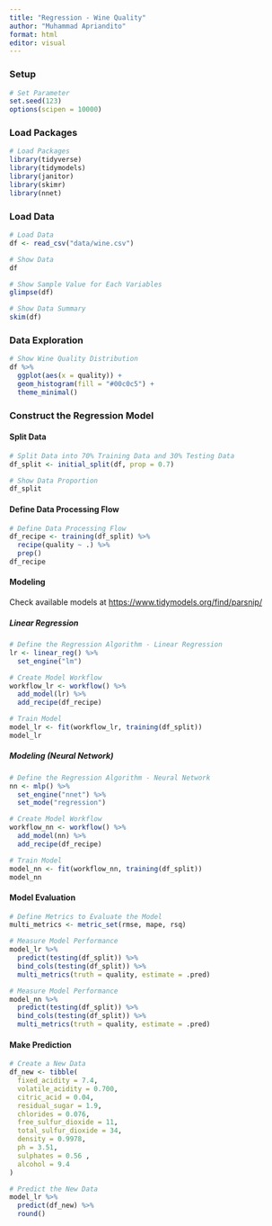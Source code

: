 ```yaml
---
title: "Regression - Wine Quality"
author: "Muhammad Apriandito"
format: html
editor: visual
---
```


### Setup

```r
# Set Parameter
set.seed(123)
options(scipen = 10000)
```

### Load Packages

```r
# Load Packages
library(tidyverse)
library(tidymodels)
library(janitor)
library(skimr)
library(nnet)
```

### Load Data

```r
# Load Data
df <- read_csv("data/wine.csv")
```

```r
# Show Data
df
```

```r
# Show Sample Value for Each Variables
glimpse(df)
```

```r
# Show Data Summary
skim(df)
```

### Data Exploration

```r
# Show Wine Quality Distribution
df %>% 
  ggplot(aes(x = quality)) +
  geom_histogram(fill = "#00c0c5") +
  theme_minimal()
```

### Construct the Regression Model

#### Split Data

```r
# Split Data into 70% Training Data and 30% Testing Data
df_split <- initial_split(df, prop = 0.7)
```

```r
# Show Data Proportion
df_split
```

#### Define Data Processing Flow

```r
# Define Data Processing Flow
df_recipe <- training(df_split) %>%
  recipe(quality ~ .) %>%
  prep()
df_recipe
```

#### Modeling

Check available models at <https://www.tidymodels.org/find/parsnip/>

##### Linear Regression

```r
# Define the Regression Algorithm - Linear Regression
lr <- linear_reg() %>%
  set_engine("lm")
```

```r
# Create Model Workflow 
workflow_lr <- workflow() %>%
  add_model(lr) %>%
  add_recipe(df_recipe)
```

```r
# Train Model
model_lr <- fit(workflow_lr, training(df_split))
model_lr
```

##### Modeling (Neural Network)

```r
# Define the Regression Algorithm - Neural Network
nn <- mlp() %>% 
  set_engine("nnet") %>% 
  set_mode("regression")
```

```r
# Create Model Workflow 
workflow_nn <- workflow() %>%
  add_model(nn) %>%
  add_recipe(df_recipe)
```

```r
# Train Model
model_nn <- fit(workflow_nn, training(df_split))
model_nn
```

#### Model Evaluation

```r
# Define Metrics to Evaluate the Model
multi_metrics <- metric_set(rmse, mape, rsq)
```

```r
# Measure Model Performance
model_lr %>%
  predict(testing(df_split)) %>%
  bind_cols(testing(df_split)) %>%
  multi_metrics(truth = quality, estimate = .pred)
```

```r
# Measure Model Performance
model_nn %>%
  predict(testing(df_split)) %>%
  bind_cols(testing(df_split)) %>%
  multi_metrics(truth = quality, estimate = .pred)
```

#### Make Prediction

```r
# Create a New Data
df_new <- tibble(
  fixed_acidity = 7.4,
  volatile_acidity = 0.700,
  citric_acid = 0.04,
  residual_sugar = 1.9,
  chlorides = 0.076,
  free_sulfur_dioxide = 11,
  total_sulfur_dioxide = 34,
  density = 0.9978,
  ph = 3.51, 
  sulphates = 0.56 , 
  alcohol = 9.4
) 
```

```r
# Predict the New Data
model_lr %>%
  predict(df_new) %>%
  round()
```
